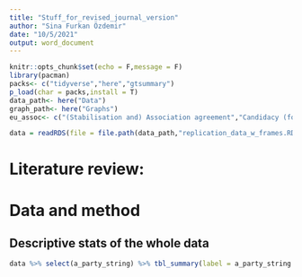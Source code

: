 ```yaml
---
title: "Stuff_for_revised_journal_version"
author: "Sina Furkan Özdemir"
date: "10/5/2021"
output: word_document
---
```


```r
knitr::opts_chunk$set(echo = F,message = F)
library(pacman)
packs<- c("tidyverse","here","gtsummary")
p_load(char = packs,install = T)
data_path<- here("Data")
graph_path<- here("Graphs")
eu_assoc<- c("(Stabilisation and) Association agreement","Candidacy (for membership)","Customs Union","Europe - Belonging","European Union","Schengen Area")

data = readRDS(file = file.path(data_path,"replication_data_w_frames.RDS")) %>% filter(i_organization_string %in% eu_assoc)

```

# Literature review:

# Data and method

## Descriptive stats of the whole data

```r

data %>% select(a_party_string) %>% tbl_summary(label = a_party_string ~ "") %>% modify_header(label ~"**Political Parties**")

```

